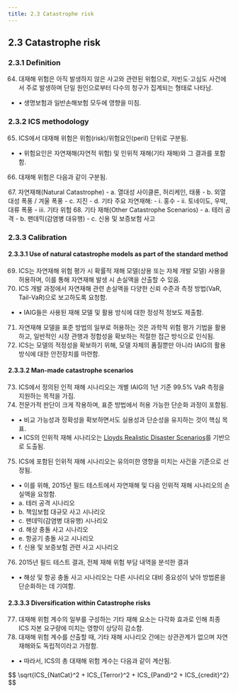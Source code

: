 ```yaml
---
title: 2.3 Catastrophe risk
---
```

## 2.3 Catastrophe risk
### 2.3.1 Definition
64. 대재해 위험은 아직 발생하지 않은 사고와 관련된 위험으로, 저빈도·고심도 사건에서 주로 발생하며 단일 원인으로부터 다수의 청구가 집계되는 형태로 나타남.
  - • 생명보험과 일반손해보험 모두에 영향을 미침.

### 2.3.2 ICS methodology
65. ICS에서 대재해 위험은 위험(risk)/위험요인(peril) 단위로 구분됨.
  - • 위험요인은 자연재해(자연적 위험) 및 인위적 재해(기타 재해)와 그 결과를 포함함.
66. 대재해 위험은 다음과 같이 구분됨.

<TabView>
<TabPanel header="자연재해 ">
  67. 자연재해(Natural Catastrophe)
    - a. 열대성 사이클론, 허리케인, 태풍
    - b. 외열대성 폭풍 / 겨울 폭풍
    - c. 지진
    - d. 기타 주요 자연재해:
      - i. 홍수
      - ii. 토네이도, 우박, 대류 폭풍
      - iii. 기타 위험

</TabPanel>
<TabPanel header="기타재해">
  68. 기타 재해(Other Catastrophe Scenarios)
    - a. 테러 공격
    - b. 팬데믹(감염병 대유행)
    - c. 신용 및 보증보험 사고

</TabPanel>
</TabView>

### 2.3.3 Calibration
#### 2.3.3.1 Use of natural catastrophe models as part of the standard method
69. ICS는 자연재해 위험 평가 시 확률적 재해 모델(상용 또는 자체 개발 모델) 사용을 허용하며, 이를 통해 자연재해 발생 시 손실액을 산출할 수 있음.
70. ICS 개발 과정에서 자연재해 관련 손실액을 다양한 신뢰 수준과 측정 방법(VaR, Tail-VaR)으로 보고하도록 요청함.
  - • IAIG들은 사용된 재해 모델 및 활용 방식에 대한 정성적 정보도 제출함.
71. 자연재해 모델을 표준 방법의 일부로 허용하는 것은 과학적 위험 평가 기법을 활용하고, 일반적인 시장 관행과 정합성을 확보하는 적절한 접근 방식으로 인식됨.
72. ICS는 모델의 적정성을 확보하기 위해, 모델 자체의 품질뿐만 아니라 IAIG의 활용 방식에 대한 안전장치를 마련함.

#### 2.3.3.2 Man-made catastrophe scenarios
73. ICS에서 정의된 인적 재해 시나리오는 개별 IAIG의 1년 기준 99.5% VaR 측정을 지원하는 목적을 가짐.
74. 전문가적 판단이 크게 작용하며, 표준 방법에서 허용 가능한 단순화 과정이 포함됨.
  - • 비교 가능성과 정확성을 확보하면서도 실용성과 단순성을 유지하는 것이 핵심 목표.
  - • ICS의 인위적 재해 시나리오는 [Lloyds Realistic Disaster Scenarios](https://www.lloyds.com/conducting-business/underwriting/realistic-disaster-scenarios)를 기반으로 도출됨.
75. ICS에 포함된 인위적 재해 시나리오는 유의미한 영향을 미치는 사건을 기준으로 선정됨.
  - • 이를 위해, 2015년 필드 테스트에서 자연재해 및 다음 인위적 재해 시나리오의 손실액을 요청함.
  - a. 테러 공격 시나리오
  - b. 책임보험 대규모 사고 시나리오
  - c. 팬데믹(감염병 대유행) 시나리오
  - d. 해상 충돌 사고 시나리오
  - e. 항공기 충돌 사고 시나리오
  - f. 신용 및 보증보험 관련 사고 시나리오
76. 2015년 필드 테스트 결과, 전체 재해 위험 부담 내역을 분석한 결과
- • 해상 및 항공 충돌 사고 시나리오는 다른 시나리오 대비 중요성이 낮아 방법론을 단순화하는 데 기여함.

#### 2.3.3.3 Diversification within Catastrophe risks
77. 대재해 위험 계수의 일부를 구성하는 기타 재해 요소는 다각화 효과로 인해 최종 ICS 자본 요구량에 미치는 영향이 상당히 감소함.
78. 대재해 위험 계수를 산출할 때, 기타 재해 시나리오 간에는 상관관계가 없으며 자연재해와도 독립적이라고 가정함.
  - • 따라서, ICS의 총 대재해 위험 계수는 다음과 같이 계산됨.

<GMath title = "ICS_NatCat">
$$
\sqrt{ICS_{NatCat}^2 + ICS_{Terror}^2 + ICS_{Pand}^2 + ICS_{credit}^2}
$$
</GMath>
